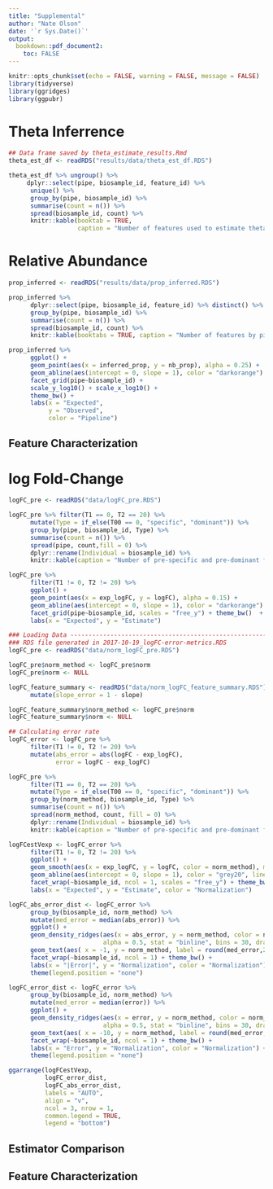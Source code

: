 ```yaml
---
title: "Supplemental"
author: "Nate Olson"
date: '`r Sys.Date()`'
output:
  bookdown::pdf_document2:
    toc: FALSE
---
```

```r
knitr::opts_chunk$set(echo = FALSE, warning = FALSE, message = FALSE)
library(tidyverse)
library(ggridges)
library(ggpubr)
```


# Theta Inferrence
```r
## Data frame saved by theta_estimate_results.Rmd
theta_est_df <- readRDS("results/data/theta_est_df.RDS")
```


```r
theta_est_df %>% ungroup() %>%
     dplyr::select(pipe, biosample_id, feature_id) %>%
      unique() %>%
      group_by(pipe, biosample_id) %>%
      summarise(count = n()) %>%
      spread(biosample_id, count) %>%
      knitr::kable(booktab = TRUE,
                   caption = "Number of features used to estimate theta by biological replicate and pipeline.")
```

\pagebreak

# Relative Abundance
```r
prop_inferred <- readRDS("results/data/prop_inferred.RDS")
```

```r
prop_inferred %>%
      dplyr::select(pipe, biosample_id, feature_id) %>% distinct() %>%
      group_by(pipe, biosample_id) %>%
      summarise(count = n()) %>%
      spread(biosample_id, count) %>%
      knitr::kable(booktabs = TRUE, caption = "Number of features by pipeline and individual used in the relative abundance error rate analysis.")
```

```r
prop_inferred %>%
      ggplot() +
      geom_point(aes(x = inferred_prop, y = nb_prop), alpha = 0.25) +
      geom_abline(aes(intercept = 0, slope = 1), color = "darkorange") +
      facet_grid(pipe~biosample_id) +
      scale_y_log10() + scale_x_log10() +
      theme_bw() +
      labs(x = "Expected",
           y = "Observed",
           color = "Pipeline")
```


## Feature Characterization

\pagebreak

# log Fold-Change
```r
logFC_pre <- readRDS("data/logFC_pre.RDS")
```

```r
logFC_pre %>% filter(T1 == 0, T2 == 20) %>%
      mutate(Type = if_else(T00 == 0, "specific", "dominant")) %>%
      group_by(pipe, biosample_id, Type) %>%
      summarise(count = n()) %>%
      spread(pipe, count,fill = 0) %>%
      dplyr::rename(Individual = biosample_id) %>%
      knitr::kable(caption = "Number of pre-specific and pre-dominant features by individual and pipeline", booktabs = TRUE)
```

```r
logFC_pre %>%
      filter(T1 != 0, T2 != 20) %>%
      ggplot() +
      geom_point(aes(x = exp_logFC, y = logFC), alpha = 0.15) +
      geom_abline(aes(intercept = 0, slope = 1), color = "darkorange") +
      facet_grid(pipe~biosample_id, scales = "free_y") + theme_bw()  +
      labs(x = "Expected", y = "Estimate")
```

```r
### Loading Data ---------------------------------------------------------------
### RDS file generated in 2017-10-19_logFC-error-metrics.RDS
logFC_pre <- readRDS("data/norm_logFC_pre.RDS")

logFC_pre$norm_method <- logFC_pre$norm
logFC_pre$norm <- NULL

logFC_feature_summary <- readRDS("data/norm_logFC_feature_summary.RDS") %>%
      mutate(slope_error = 1 - slope)

logFC_feature_summary$norm_method <- logFC_pre$norm
logFC_feature_summary$norm <- NULL

## Calculating error rate
logFC_error <- logFC_pre %>%
      filter(T1 != 0, T2 != 20) %>%
      mutate(abs_error = abs(logFC - exp_logFC),
             error = logFC - exp_logFC)
```

```r
logFC_pre %>%
      filter(T1 == 0, T2 == 20) %>%
      mutate(Type = if_else(T00 == 0, "specific", "dominant")) %>%
      group_by(norm_method, biosample_id, Type) %>%
      summarise(count = n()) %>%
      spread(norm_method, count, fill = 0) %>%
      dplyr::rename(Individual = biosample_id) %>%
      knitr::kable(caption = "Number of pre-specific and pre-dominant features by individual and normalization method for Mothur", booktabs = TRUE)
```

```r
logFCestVexp <- logFC_error %>%
      filter(T1 != 0, T2 != 20) %>%
      ggplot() +
      geom_smooth(aes(x = exp_logFC, y = logFC, color = norm_method), method = "lm") +
      geom_abline(aes(intercept = 0, slope = 1), color = "grey20", linetype = 2) +
      facet_wrap(~biosample_id, ncol = 1, scales = "free_y") + theme_bw()  +
      labs(x = "Expected", y = "Estimate", color = "Normalization")

logFC_abs_error_dist <- logFC_error %>%
      group_by(biosample_id, norm_method) %>%
      mutate(med_error = median(abs_error)) %>%
      ggplot() +
      geom_density_ridges(aes(x = abs_error, y = norm_method, color = norm_method),
                          alpha = 0.5, stat = "binline", bins = 30, draw_baseline = FALSE)  +
      geom_text(aes( x = -1, y = norm_method, label = round(med_error,2))) +
      facet_wrap(~biosample_id, ncol = 1) + theme_bw() +
      labs(x = "|Error|", y = "Normalization", color = "Normalization") +
      theme(legend.position = "none")

logFC_error_dist <- logFC_error %>%
      group_by(biosample_id, norm_method) %>%
      mutate(med_error = median(error)) %>%
      ggplot() +
      geom_density_ridges(aes(x = error, y = norm_method, color = norm_method),
                          alpha = 0.5, stat = "binline", bins = 30, draw_baseline = FALSE)  +
      geom_text(aes( x = -10, y = norm_method, label = round(med_error,2))) +
      facet_wrap(~biosample_id, ncol = 1) + theme_bw() +
      labs(x = "Error", y = "Normalization", color = "Normalization") +
      theme(legend.position = "none")

ggarrange(logFCestVexp,
          logFC_error_dist,
          logFC_abs_error_dist,
          labels = "AUTO",
          align = "v",
          ncol = 3, nrow = 1,
          common.legend = TRUE,
          legend = "bottom")
```

## Estimator Comparison

## Feature Characterization
